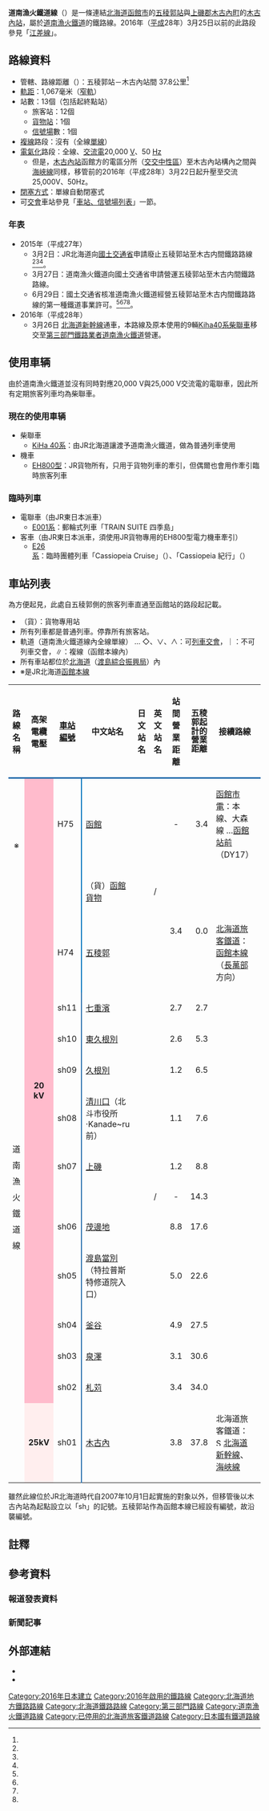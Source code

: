 {{NoteTA
|1=zh-hans:柴油动车组; zh-tw:柴聯車; zh-hk:柴油列車;
|2=zh-hans:接触网供电; zh-tw:架空電車線; zh-hk:架空電纜;
|3=zh-hans:电力动车组; zh-tw:電聯車; zh-hk:電動列車;
}}
{{Infobox 鐵道路線
|日文原名=道南いさりび鉄道線
|平假名=どうなんいさりびてつどうせん
|羅馬拼音=Dōnan-isaribi-tetsudō sen
|路線名稱=[[File:South_Hokkaido_Railway_Company_logo.svg|35px]] 道南漁火鐵道線
|路線顏色=#246dac
|通稱=
|現況=運行中
|圖片=
|圖片大小=300px
|圖片說明=
|所在地={{JPN}}{{flag|北海道}}
|種類=鐵道路線（[[第三部門鐵道|第三部門鐵道]]）
|起點=[[五稜郭站|五稜郭站]]
|終點=[[木古內站|木古內站]]
|站數=12個
|路線記號={{車站編號C|#1884c0|sh}}（木古內－七重濱之間）<br />{{車站編號c|#0072bc|H}}（五稜郭站）<br /><small>路線記號跟隨北海道旅客鐵道的車站編號</small>
|通車=1913年9月15日
|event1label=全線通車 <!--日付順に並べるため「項目1」引数を使っています。-->
|event1=1930年10月25日
|event2label=[[國鐵分割民營化|民營化]]
|event2=1987年4月1日
|event3label=鐵道經營權轉移
|event3=2016年3月26日
|所有者=[[File:South_Hokkaido_Railway_Company_logo.svg|20px]] [[道南漁火鐵道|道南漁火鐵道]]
|營運者=[[File:South_Hokkaido_Railway_Company_logo.svg|20px]] 道南漁火鐵道<br />（第一種鐵道事業者）<br />[[File:JR_logo_(freight).svg|25px]] [[日本貨物鐵道|日本貨物鐵道]]（JR貨物）<br />（第二種鐵道事業者）
|車輛基地=
|使用車輛=
|路線結構=
|路線距離=37.8公里
|營業距離=
|軌距=1,067毫米（[[窄軌|窄軌]]）
|軌道數量=全線[[單線鐵路|單線]]
|電氣化方式=[[交流電|交流電]]20,000 [[伏特|V]]、50 [[赫茲|Hz]]<br />[[交流電|交流電]]20,000 [[伏特|V]]、50 [[赫茲|Hz]]（木古內站內）<br />[[架空電纜|架空電纜]]<br />只限貨物列車。乘客列車以柴聯車運行。
|最大坡度=
|最小曲線半徑=
|閉塞方式=[[閉塞_(鐵路)#自動閉塞式|單線自動閉塞式]]
|保安裝置=[[自動列車停止裝置#ATS-S改良形（ATS-Sx形）|ATS-Sn]]<br />[[自動列車停止裝置#ATS-Dx_(DN・DK)_形|ATS-DN]]
|最高速度=100公里/小時
|路線圖=[[File:JR_Esashi_Line_linemap.svg|275px]]
{{道南漁火鐵道線RDT|reftem=refTag|notetem=noteTag}}
}}

'''道南漁火鐵道線'''（{{jpn|j=道南いさりび鉄道線|hg=どうなんいさりびてつどうせん|rm=Dōnan-isaribi-tetsudō sen|f=y}}）是一條連結[[北海道|北海道]][[函館市|函館市]]的[[五稜郭站|五稜郭站]]與[[上磯郡|上磯郡]][[木古內町|木古內町]]的[[木古內站|木古內站]]，屬於[[道南漁火鐵道|道南漁火鐵道]]的鐵路線。2016年（[[平成|平成]]28年）3月25日以前的此路段參見「[[江差線|江差線]]」。

==路線資料==
* 管轄、路線距離（{{link-ja|營業距離|営業キロ}}）：五稜郭站－木古內站間 37.8公里{{refTag|name=company1}}{{refTag|name=company2}}<ref group="報道" name="donanisaribi-press-20151225"/>
* [[軌距|軌距]]：1,067毫米（[[窄軌|窄軌]]）
* 站數：13個（包括起終點站）
** 旅客站：12個
** [[貨物站|貨物站]]：1個
** [[信號場|信號場]]數：1個
* [[複線鐵路|複線]]路段：沒有（全線[[單線鐵路|單線]]）
* [[電氣化鐵路|電氣化]]路段：全線、[[交流電|交流電]]20,000 [[伏特|V]]、50 [[赫茲|Hz]]
** 但是，[[木古內站|木古內站]]函館方的電區分所（[[中性區|交交中性區]]）至木古內站構內之間與[[海峽線|海峽線]]同樣，移管前的2016年（平成28年）3月22日起升壓至交流25,000V、50Hz。
* [[閉塞_(鐵路)|閉塞方式]]：單線自動閉塞式
* 可[[列車交會|交會]]車站參見「[[#車站、信號場列表|車站、信號場列表]]」一節。

===年表===
* 2015年（平成27年）
** 3月2日：JR北海道向[[國土交通省|國土交通省]]申請廢止五稜郭站至木古内間鐵路路線<ref group="報道" name="jrhokkaido-press-20150302-1" /><ref group="報道" name="mlit-hokkaido-press-270302haishi" /><ref group="新聞" name="mainichi-np-2015-03-03" />。
**3月27日：道南漁火鐵道向國土交通省申請營運五稜郭站至木古内間鐵路路線。
**6月29日：國土交通省核准道南漁火鐵道經營五稜郭站至木古内間鐵路路線的第一種鐵道事業許可。<ref group="報道" name="hd-r NEWSRELEASE05" /><ref group="新聞" name="mynavi news 2015/03/29/063" /><ref group="報道" name="mlit press tetsudo03_hh_000068" /><ref group="報道" name="hd-r permission" />。
* 2016年（平成28年）
**3月26日 [[北海道新幹線|北海道新幹線]]通車，本路線及原本使用的9輛[[日本國鐵KiHa40系柴聯車|Kiha40系柴聯車]]移交至[[日本第三部門鐵路|第三部門鐵路業者]][[道南漁火鐵道|道南漁火鐵道]]營運。

==使用車辆==
由於道南漁火鐵道並沒有同時對應20,000 V與25,000 V交流電的電聯車，因此所有定期旅客列車均為柴聯車。
===現在的使用車辆===
* 柴聯車
** [[日本國鐵KiHa40系柴聯車|KiHa 40系]]：由JR北海道讓渡予道南漁火鐵道，做為普通列車使用
* 機車
** [[JR貨物EH800型電力機車|EH800型]]：JR貨物所有，只用于貨物列車的牽引，但偶爾也會用作牽引臨時旅客列車

===臨時列車===
* 電聯車（由JR東日本派車）
** [[四季島號列車|E001系]]：郵輪式列車「TRAIN SUITE 四季島」
* 客車（由JR東日本派車，須使用JR貨物專用的EH800型電力機車牽引）
** [[仙后座號列車|E26系]]：臨時團體列車「Cassiopeia Cruise」（{{lang|ja|カシオペアクルーズ}}）、「Cassiopeia 紀行」（{{lang|ja|カシオペア紀行}}）

==車站列表==
為方便起見，此處自五稜郭側的旅客列車直通至函館站的路段起記載。

* （貨）：貨物專用站
* 所有列車都是普通列車。停靠所有旅客站。
* 軌道（道南漁火鐵道線內全線單線） … ◇、∨、∧：可[[列車交會|列車交會]]，｜：不可列車交會，∥：複線（函館本線內）
* 所有車站都位於[[北海道|北海道]]（[[渡島綜合振興局|渡島綜合振興局]]）內
* ※是JR北海道[[函館本線|函館本線]]

{| class="wikitable" rules="all"
|-
!style="width:1em; border-bottom:solid 3px #246dac;"|路線名稱
!style="width:2.5em; border-bottom:solid 3px #246dac;"|高架電纜電壓
!style="width:2em; border-bottom:solid 3px #246dac;"|[[車站編號|車站編號]]
!style="width:5em; border-bottom:solid 3px #246dac;"|中文站名
!style="width:5em; border-bottom:solid 3px #246dac;"|日文站名
!style="width:5em; border-bottom:solid 3px #246dac;"|英文站名
!style="width:2.5em; border-bottom:solid 3px #246dac;"|站間營業距離
!style="width:3.2em; line-height:1.1em;border-bottom:solid 3px #246dac;"|五稜郭起計的<br />營業距離
!style="border-bottom:solid 3px #246dac;"|接續路線
!style="width:1em; border-bottom:solid 3px #246dac;"|軌道
!colspan="2" style="border-bottom:solid 3px #246dac;"|所在地
|-
!rowspan="3" style="width:1em; line-height:1.1em; text-align:center;"|※
|rowspan="15" style="text-align:center; width:2.5em; height:1em; background:#fbc;"|'''20 kV'''
!style="border-right:#0072bc solid 2px;"|H75
|[[函館站|函館]]
|{{lang|ja|函館}}
|{{lang|en|Hakodate}}
|style="text-align:center;"| -
|style="text-align:right;"|3.4
|[[函館市電|函館市電]]：本線、大森線 …[[函館站#函館市電_函館站前停留場|函館站前]]（DY17）
|style="text-align:center;"|∥
|colspan="2" rowspan="4"|[[函館市|函館市]]
|-
!style="border-right:#0072bc solid 2px;"| 
|（貨）[[五稜郭站#JR貨物_函館貨物站|函館貨物]]
|{{lang|ja|函館貨物}}
|/
|rowspan="3" style="text-align:right;"|3.4
|rowspan="3" style="text-align:right;"|0.0
| 
|style="text-align:center;"|∥
|-
!rowspan="2" style="border-right:#0072bc solid 2px;"|H74
|rowspan="2"|[[五稜郭站|五稜郭]]
|rowspan="2"|{{lang|ja|五稜郭}}
|rowspan="2"|{{lang|en|Goryōkaku}}
|rowspan="2"|[[北海道旅客鐵道|北海道旅客鐵道]]：[[函館本線|函館本線]]（[[長萬部站|長萬部]]方向）
|style="text-align:center;" rowspan="2"|∨
|-
!rowspan="13" style="width:1em; text-align:center; line-height:2;"|道南漁火鐵道線
|-
!style="border-right:#246dac solid 2px;"|sh11
|[[七重濱站|七重濱]]
|{{lang|ja|七重浜}}
|{{lang|en|Nanaehama}}
|style="text-align:right;"|2.7
|style="text-align:right;"|2.7
| 
|style="text-align:center;"|◇
|colspan="2" rowspan="8"|[[北斗市|北斗市]]
|-
!style="border-right:#246dac solid 2px;"|sh10
|[[東久根別站|東久根別]]
|{{lang|ja|東久根別}}
|{{lang|en|Higashi-Kunebetsu}}
|style="text-align:right;"|2.6
|style="text-align:right;"|5.3
| 
|style="text-align:center;"|｜
|-
!style="border-right:#246dac solid 2px;"|sh09
|[[久根別站|久根別]]
|{{lang|ja|久根別}}
|{{lang|en|Kunebetsu}}
|style="text-align:right;"|1.2
|style="text-align:right;"|6.5
| 
|style="text-align:center;"|◇
|-
!style="border-right:#246dac solid 2px;"|sh08
|[[清川口站|清川口]]（北斗市役所·Kanade~ru前）
|{{lang|ja|清川口（北斗市役所・かなで〜る前）}}
|{{lang|en|Kiyokawaguchi}}
|style="text-align:right;"|1.1
|style="text-align:right;"|7.6
| 
|style="text-align:center;"|｜
|-
!style="border-right:#246dac solid 2px;"|sh07
|[[上磯站|上磯]]
|{{lang|ja|上磯}}
|{{lang|en|Kamiiso}}
|style="text-align:right;"|1.2
|style="text-align:right;"|8.8
| 
|style="text-align:center;"|◇
|-
!style="border-right:#246dac solid 2px;"| 
|{{link-ja|矢不來信號場|矢不来信号場}}
|{{lang|ja|矢不来信号場}}
|/
|style="text-align:center;"| -
|style="text-align:right;"|14.3
| 
|style="text-align:center;"|◇
|-
!style="border-right:#246dac solid 2px;"|sh06
|[[茂邊地站|茂邊地]]
|{{lang|ja|茂辺地}}
|{{lang|en|Moheji}}
|style="text-align:right;"|8.8
|style="text-align:right;"|17.6
| 
|style="text-align:center;"|◇
|-
!style="border-right:#246dac solid 2px;"|sh05
|[[渡島當別站|渡島當別]]（特拉普斯特修道院入口）
|{{lang|ja|渡島当別（トラピスト修道院入口）}}
|{{lang|en|Oshima-Tōbetsu}}
|style="text-align:right;"|5.0
|style="text-align:right;"|22.6
| 
|style="text-align:center;"|◇
|-
!style="border-right:#246dac solid 2px;"|sh04
|[[釜谷站|釜谷]]
|{{lang|ja|釜谷}}
|{{lang|en|Kamaya}}
|style="text-align:right;"|4.9
|style="text-align:right;"|27.5
| 
|style="text-align:center;"|◇
|rowspan="4"|[[上磯郡|上磯郡]]
|rowspan="4"|[[木古內町|木古內町]]
|-
!style="border-right:#246dac solid 2px;"|sh03
|[[泉澤站|泉澤]]
|{{lang|ja|泉沢}}
|{{lang|en|Izumisawa}}
|style="text-align:right;"|3.1
|style="text-align:right;"|30.6
| 
|style="text-align:center;"|◇
|-
!style="border-right:#246dac solid 2px;"|sh02
|[[札苅站|札苅]]
|{{lang|ja|札苅}}
|{{lang|en|Satsukari}}
|style="text-align:right;"|3.4
|style="text-align:right;"|34.0
| 
|style="text-align:center;"|◇
|-
|rowspan="1" style="text-align:center; width:2.5em; height:1em; background:#fee;"|'''25kV'''
!style="border-right:#246dac solid 2px;"|sh01
|[[木古內站|木古內]]
|{{lang|ja|木古内}}
|{{lang|en|Kikonai}}
|style="text-align:right;"|3.8
|style="text-align:right;"|37.8
|北海道旅客鐵道：[[File:Shinkansen_jrh.svg|15px]][[北海道新幹線|北海道新幹線]]、[[海峽線|海峽線]]{{NoteTag|2016年3月26日以後沒有在来線的定期旅客列車運行。}}
|style="text-align:center;"|∧
|}
雖然此線位於JR北海道時代自2007年10月1日起實施的{{link-ja|北海道旅客鐵道車站編號|北海道旅客鉄道の駅ナンバリング|車站編號}}對象以外，但移管後以木古內站為起點設立以「sh」的記號。五稜郭站作為函館本線已經設有編號，故沿襲編號。

==註釋==
{{NoteFoot}}

==參考資料==
{{refFoot|1=
{{refTag|name=company1|1={{Cite news|url=http://www.jrhokkaido.co.jp/corporate/company/com_5.html|title=会社概要 ネットワーク|publisher=[[北海道旅客鉄道|北海道旅客鉄道]]|date=|accessdate=2014-05-14|archiveurl=https://archive.is/20130915012549/http://www.jrhokkaido.co.jp/corporate/company/com_5.html|archivedate=2013-09-15|deadurl=yes}}}}
{{refTag|name=company2|1={{Cite news|url=http://www.jrhokkaido.co.jp/corporate/company/com_02.html|title=会社概要 ネットワーク|publisher=北海道旅客鉄道|date=|accessdate=2014-12-11|archiveurl=https://web.archive.org/web/20141211113928/http://www.jrhokkaido.co.jp/corporate/company/com_02.html|archivedate=2014-12-11|deadurl=yes}}}}
}}

===報道發表資料===
{{reflist|group="報道"|refs=
<ref group="報道" name="jrhokkaido-press-20150302-1">{{Cite press release|url=http://www.jrhokkaido.co.jp/press/2015/150302-1.pdf|format=PDF|title=江差線（五稜郭・木古内間）の廃止届出書の提出について|publisher=北海道旅客鉄道|date=2015-03-02|accessdate=2015-03-30|archiveurl=https://web.archive.org/web/20150330111154/http://www.jrhokkaido.co.jp/press/2015/150302-1.pdf|archivedate=2015年3月30日|deadurl=yes}}</ref>
<ref group="報道" name="hd-r NEWSRELEASE05">{{Cite press release|url=http://www.hd-r.jp/NEWSRELEASE05.pdf|format=PDF|title=鉄道事業許可申請について|publisher=道南いさりび鉄道|date=2015-03-27|accessdate=2015-03-30|archiveurl=https://web.archive.org/web/20150402125533/http://www.hd-r.jp/NEWSRELEASE05.pdf|archivedate=2015年4月2日|deadurl=yes}}</ref>

<ref group="報道" name="hd-r permission">{{Cite press release|url=http://www.hd-r.jp/permission.html|title=鉄道事業許可状が交付されました|publisher=道南いさりび鉄道|date=2015-06-29|accessdate=2015-06-30|archiveurl=https://web.archive.org/web/20150630160226/http://www.hd-r.jp/permission.html|archivedate=2015年6月30日|deadurl=yes}}</ref>
<ref group="報道" name="mlit-hokkaido-press-270302haishi">{{Cite press release|url=http://wwwtb.mlit.go.jp/hokkaido/press/presspdf/2703/270302haishi.pdf|format=PDF|title=北海道旅客鉄道株式会社の鉄道事業の一部を廃止する届出及び本届出に係る公衆の利便の確保に関する意見の聴取について|publisher=[[国土交通省|国土交通省]]北海道運輸局|date=2015-03-02|accessdate=2015-04-02|archiveurl=https://web.archive.org/web/20150402124644/http://wwwtb.mlit.go.jp/hokkaido/press/presspdf/2703/270302haishi.pdf|archivedate=2015年4月2日|deadurl=yes}}</ref>
<ref group="報道" name="mlit press tetsudo03_hh_000068">{{Cite press release|url=http://www.mlit.go.jp/report/press/tetsudo03_hh_000068.html|title=道南いさりび鉄道株式会社申請の第一種鉄道事業許可について|publisher=国土交通省|date=2015-06-26|accessdate=2015-06-28|archiveurl=https://web.archive.org/web/20150628133104/http://www.mlit.go.jp/report/press/tetsudo03_hh_000068.html|archivedate=2015年6月28日|deadurl=yes}}</ref>
<ref group="報道" name="donanisaribi-press-20151225">{{Cite press release|url=http://www.shr-isaribi.jp/wp-content/uploads/2015/12/NEWSRELEASE121.pdf|title=「道南いさりび鉄道ご利用者説明会」の開催について|publisher=道南いさりび鉄道|date=2015-12-25|accessdate=2016-03-26|archiveurl=https://web.archive.org/web/20160325162607/http://www.shr-isaribi.jp/wp-content/uploads/2015/12/NEWSRELEASE121.pdf|archivedate=2016年3月25日|deadurl=yes}}</ref>
}}

===新聞記事===
{{reflist|group="新聞"|refs=
<ref group="新聞" name="mainichi-np-2015-03-03">{{Cite news|url=http://mainichi.jp/area/hokkaido/news/20150303ddr041020003000c.html|title=JR北海道：江差線廃止届け出 JRから三セクへ|newspaper=[[毎日新聞|毎日新聞]]（[[毎日jp|毎日jp]]）|publisher=[[毎日新聞社|毎日新聞社]]|date=2015-03-03|accessdate=2015-04-03|archiveurl=https://web.archive.org/web/20150403142620/http://mainichi.jp/area/hokkaido/news/20150303ddr041020003000c.html|archivedate=2015-04-03|deadurl=yes}}</ref>
<ref group="新聞" name="mynavi news 2015/03/29/063">{{Cite news|url=http://news.mynavi.jp/news/2015/03/29/063/|title=道南いさりび鉄道、国土交通省へ鉄道事業の許可申請 - 「上下一体」経営に|newspaper=[[マイナビニュース|マイナビニュース]]|publisher=[[マイナビ|マイナビ]]|date=2015-03-29|accessdate=2015-03-30|archiveurl=https://web.archive.org/web/20150330022125/http://news.mynavi.jp/news/2015/03/29/063/|archivedate=2015-03-30|deadurl=yes}}</ref>
}}

==外部連結==
* {{cite web |url=http://www.shr-isaribi.jp/route/ |title=路線図 |publisher=道南いさりび鉄道 |archiveurl=https://web.archive.org/web/20170427233911/http://www.shr-isaribi.jp/route/ |archivedate=2017-04-27 |deadurl=no |language=ja }}
* {{cite web |url=http://www.shr-isaribi.jp/nagamare/ |title=ながまれ号紹介 |publisher=道南いさりび鉄道 |archiveurl=https://web.archive.org/web/20211205150748/https://www.shr-isaribi.jp/nagamare/ |archivedate=2021-12-05 |deadurl=no |language=ja }}

{{道南漁火鐵道線}}
{{北海道大眾運輸}}
{{DEFAULTSORT:Donan isaribi tetsudo sen}}
{{Portal bar|日本|日本鐵路|北海道|鐵路}}
[[Category:2016年日本建立|Category:2016年日本建立]]
[[Category:2016年啟用的鐵路線|Category:2016年啟用的鐵路線]]
[[Category:北海道地方鐵路路線|Category:北海道地方鐵路路線]]
[[Category:北海道鐵路路線|Category:北海道鐵路路線]]
[[Category:第三部門路線|Category:第三部門路線]]
[[Category:道南漁火鐵道路線|Category:道南漁火鐵道路線]]
[[Category:已停用的北海道旅客鐵道路線|Category:已停用的北海道旅客鐵道路線]]
[[Category:日本國有鐵道路線|Category:日本國有鐵道路線]]